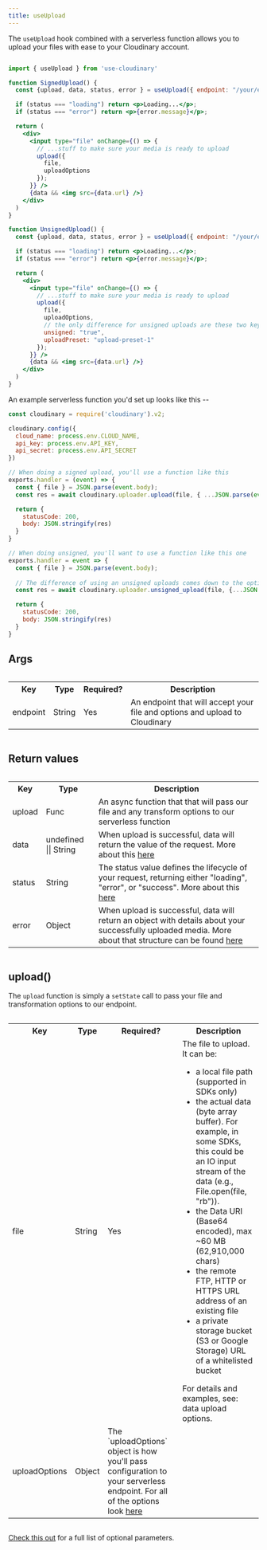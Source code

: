 ```yaml
---
title: useUpload
---
```


The `useUpload` hook combined with a serverless function allows you to upload your files with ease to your Cloudinary account.

```jsx

import { useUpload } from 'use-cloudinary'

function SignedUpload() {
  const {upload, data, status, error } = useUpload({ endpoint: "/your/endpoint" });

  if (status === "loading") return <p>Loading...</p>;
  if (status === "error") return <p>{error.message}</p>;

  return (
    <div>
      <input type="file" onChange={() => {
        // ...stuff to make sure your media is ready to upload 
        upload({
          file,
          uploadOptions 
        });
      }} />
      {data && <img src={data.url} />}
    </div>
  )
}

function UnsignedUpload() {
  const {upload, data, status, error } = useUpload({ endpoint: "/your/endpoint" });

  if (status === "loading") return <p>Loading...</p>;
  if (status === "error") return <p>{error.message}</p>;

  return (
    <div>
      <input type="file" onChange={() => {
        // ...stuff to make sure your media is ready to upload 
        upload({
          file,
          uploadOptions,
          // the only difference for unsigned uploads are these two keys. these will inform a backend function on which function from the SDK to use
          unsigned: "true",
          uploadPreset: "upload-preset-1"
        });
      }} />
      {data && <img src={data.url} />}
    </div>
  )
}
```

An example serverless function you'd set up looks like this --

```js
const cloudinary = require('cloudinary').v2;

cloudinary.config({
  cloud_name: process.env.CLOUD_NAME,
  api_key: process.env.API_KEY,
  api_secret: process.env.API_SECRET
})

// When doing a signed upload, you'll use a function like this
exports.handler = (event) => {
  const { file } = JSON.parse(event.body);
  const res = await cloudinary.uploader.upload(file, { ...JSON.parse(event.body);})

  return {
    statusCode: 200,
    body: JSON.stringify(res)
  }
}

// When doing unsigned, you'll want to use a function like this one
exports.handler = event => {
  const { file } = JSON.parse(event.body);
  
  // The difference of using an unsigned uploads comes down to the options it accepts for the upload
  const res = await cloudinary.uploader.unsigned_upload(file, {...JSON.parse(event.body)});

  return {
    statusCode: 200,
    body: JSON.stringify(res)
  }
}
```

## Args

<div style="overflow-x:auto;">
  <table>
    <tr>
      <th>Key</th>
      <th>Type</th>
      <th>Required?</th>
      <th>Description</th>
    </tr>
    <tr>
      <td>endpoint</td>
      <td>String</td>
      <td>Yes</td>
      <td>An endpoint that will accept your file and options and upload to Cloudinary</td>
    </tr>
  </table>
</div>

## Return values

<div style="overflow-x:auto;">
  <table>
    <tr>
      <th>Key</th>
      <th>Type</th>
      <th>Description</th>
    </tr>
    <tr>
      <td>upload</td>      
      <td>Func</td>
      <td>An async function that that will pass our file and any transform options to our serverless function</td>
    </tr>
    <tr>
      <td>data</td>
      <td>undefined || String</td>      
      <td>When upload is successful, data will return the value of the request. More about this <a href="">here</a></td>
    </tr>
    <tr>
      <td>status</td>
      <td>String</td>      
      <td>The status value defines the lifecycle of your request, returning either "loading", "error", or "success". More about this <a href="">here</a></td>
    </tr>
    <tr>
      <td>error</td>
      <td>Object</td>      
      <td>When upload is successful, data will return an object with details about your successfully uploaded media. More about that structure can be found <a href="`1  ">here</a></td>
    </tr>
  </table>
</div>

## upload()

The `upload` function is simply a `setState` call to pass your file and transformation options to our endpoint. 

<div style="overflow-x:auto;">
  <table>
    <tr>
      <th>Key</th>
      <th>Type</th>
      <th>Required?</th>
      <th>Description</th>
    </tr>
    <tr>
      <td>file</td>
      <td>String</td>
      <td>Yes</td>
      <td>
        The file to upload. It can be:
          <ul>
            <li>a local file path (supported in SDKs only)</li>
            <li>the actual data (byte array buffer). For example, in some SDKs, this could be an IO input stream of the data (e.g., File.open(file, "rb")).</li>
            <li>the Data URI (Base64 encoded), max ~60 MB (62,910,000 chars)</li>
            <li>the remote FTP, HTTP or HTTPS URL address of an existing file</li>
            <li>a private storage bucket (S3 or Google Storage) URL of a whitelisted bucket</li>
          </ul>  
        For details and examples, see: data upload options.
      </td>
    </tr>
    <tr>
      <td>uploadOptions</td>
      <td>Object</td>      
      <td>The `uploadOptions` object is how you'll pass configuration to your serverless endpoint. For all of the options look <a href="https://cloudinary.com/documentation/image_upload_api_reference#optional_parameters">here</a></td>  
    </tr>
  </table>
</div>

[Check this out](https://cloudinary.com/documentation/image_upload_api_reference#required_parameters) for a full list of optional parameters.